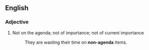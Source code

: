 {{also|nonagenda}}
==English==

===Adjective===
{{en-adj|head=[[non]][[-]][[agenda]]|-}}

# Not on the agenda; not of importance; not of current importance
#: They are wasting their time on '''non-agenda''' items.